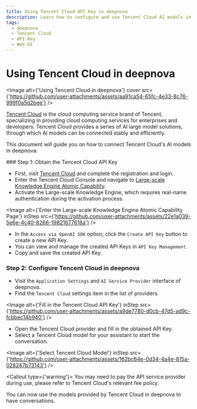 ```yaml
---
title: Using Tencent Cloud API Key in deepnova
description: Learn how to configure and use Tencent Cloud AI models in deepnova, obtain an API key, and start a conversation.
tags:
  - deepnova
  - Tencent Cloud
  - API Key
  - Web UI
---
```


# Using Tencent Cloud in deepnova

<Image alt={'Using Tencent Cloud in deepnova'} cover src={'https://github.com/user-attachments/assets/aa91ca54-65fc-4e33-8c76-999f0a5d2bee'} />

[Tencent Cloud](https://cloud.tencent.com/) is the cloud computing service brand of Tencent, specializing in providing cloud computing services for enterprises and developers. Tencent Cloud provides a series of AI large model solutions, through which AI models can be connected stably and efficiently.

This document will guide you on how to connect Tencent Cloud's AI models in deepnova:

<Steps>
  ### Step 1: Obtain the Tencent Cloud API Key

  - First, visit [Tencent Cloud](https://cloud.tencent.com/) and complete the registration and login.
  - Enter the Tencent Cloud Console and navigate to [Large-scale Knowledge Engine Atomic Capability](https://console.cloud.tencent.com/lkeap).
  - Activate the Large-scale Knowledge Engine, which requires real-name authentication during the activation process.

  <Image alt={'Enter the Large-scale Knowledge Engine Atomic Capability Page'} inStep src={'https://github.com/user-attachments/assets/22e1a039-5e6e-4c40-8266-19821677618a'} />

  - In the `Access via OpenAI SDK` option, click the `Create API Key` button to create a new API Key.
  - You can view and manage the created API Keys in `API Key Management`.
  - Copy and save the created API Key.

  ### Step 2: Configure Tencent Cloud in deepnova

  - Visit the `Application Settings` and `AI Service Provider` interface of deepnova.
  - Find the `Tencent Cloud` settings item in the list of providers.

  <Image alt={'Fill in the Tencent Cloud API Key'} inStep src={'https://github.com/user-attachments/assets/a9de7780-d0cb-47d5-ad9c-fcbbec14b940'} />

  - Open the Tencent Cloud provider and fill in the obtained API Key.
  - Select a Tencent Cloud model for your assistant to start the conversation.

  <Image alt={'Select Tencent Cloud Model'} inStep src={'https://github.com/user-attachments/assets/162bc64e-0d34-4a4e-815a-028247b73143'} />

  <Callout type={'warning'}>
    You may need to pay the API service provider during use, please refer to Tencent Cloud's relevant fee policy.
  </Callout>
</Steps>

You can now use the models provided by Tencent Cloud in deepnova to have conversations.
